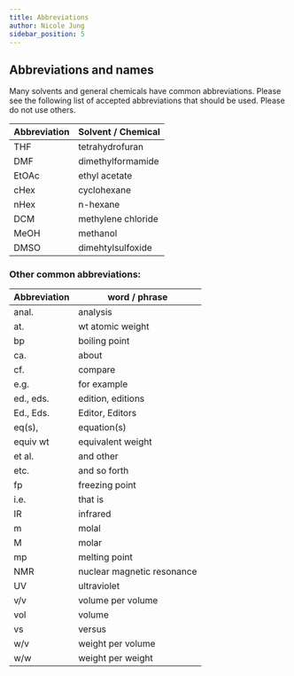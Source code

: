 ```yaml
---
title: Abbreviations
author: Nicole Jung
sidebar_position: 5
---
```


## Abbreviations and names

Many solvents and general chemicals have common abbreviations. Please see the following list of accepted abbreviations that should be used. Please do not use others.

| Abbreviation | Solvent / Chemical |
| ------------ | ------------------ |
| THF          | tetrahydrofuran    |
| DMF          | dimethylformamide  |
| EtOAc        | ethyl acetate      |
| cHex         | cyclohexane        |
| nHex         | n-hexane           |
| DCM          | methylene chloride |
| MeOH         | methanol           |
| DMSO         | dimehtylsulfoxide  |

### Other common abbreviations:

| Abbreviation | word / phrase              |
| ------------ | -------------------------- |
| anal.        | analysis                   |
| at.          | wt atomic weight           |
| bp           | boiling point              |
| ca.          | about                      |
| cf.          | compare                    |
| e.g.         | for example                |
| ed., eds.    | edition, editions          |
| Ed., Eds.    | Editor, Editors            |
| eq(s),       | equation(s)                |
| equiv wt     | equivalent weight          |
| et al.       | and other                  |
| etc.         | and so forth               |
| fp           | freezing point             |
| i.e.         | that is                    |
| IR           | infrared                   |
| m            | molal                      |
| M            | molar                      |
| mp           | melting point              |
| NMR          | nuclear magnetic resonance |
| UV           | ultraviolet                |
| v/v          | volume per volume          |
| vol          | volume                     |
| vs           | versus                     |
| w/v          | weight per volume          |
| w/w          | weight per weight          |
